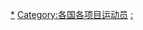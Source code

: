 {{Categories by country|nocat}}
{{Parent category}}
{{Commonscat|Swimmers by country}}

[[Category:游泳運動員|*]]
[[Category:各国各项目运动员|Category:各国各项目运动员]]
[[Category:各國游泳|:]]